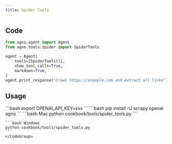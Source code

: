 ```yaml
---
title: Spider Tools
---
```


## Code

```python cookbook/tools/spider_tools.py
from agno.agent import Agent
from agno.tools.spider import SpiderTools

agent = Agent(
    tools=[SpiderTools()],
    show_tool_calls=True,
    markdown=True,
)
agent.print_response("Crawl https://example.com and extract all links")
```

## Usage

<Steps>
  <Snippet file="create-venv-step.mdx" />

  <Step title="Set your API key">
    ```bash
    export OPENAI_API_KEY=xxx
    ```
  </Step>

  <Step title="Install libraries">
    ```bash
    pip install -U scrapy openai agno
    ```
  </Step>

  <Step title="Run Agent">
    <CodeGroup>
    ```bash Mac
    python cookbook/tools/spider_tools.py
    ```

    ```bash Windows
    python cookbook/tools/spider_tools.py
    ```
    </CodeGroup>
  </Step>
</Steps>